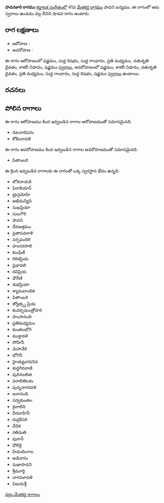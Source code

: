 {{Infobox ragam
	| name          	= పావనకారి
	| synonym	    	= 
	| mela          	= 
	| chakra        	= 
	| janaka        	= 
	| type          	= శాడవ
	| arohanam      	= {{svaraC|S|R1|G1|M2|D2|N3|S'}} 
	| avarohanam    	= {{svaraC|S'|N3|D2|M2|G1|R1|S}}
	| jeeva         	=
	| chhaya        	=
	| nyasa         	=
	| vishesha      	= 
	| equivalent  		= 
}}
{{కర్ణాటక సంగీత రాగాలు}}
'''పావనకారి రాగము''' [[కర్ణాటక సంగీతం]]లో 41వ [[మేళకర్త రాగము]] పావని జన్యము.  ఈ రాగంలో ఆరు స్వరాలు ఉండడం వల్ల దీనిని షాడవ రాగం అంటారు.


==రాగ లక్షణాలు==


* ఆరోహణ : {{svaraC|S|R1|G1|M2|D2|N3|S'}} 
* అవరోహణ : {{svaraC|S'|N3|D2|M2|G1|R1|S}}

ఈ రాగం ఆరోహణంలో షడ్జమం, సుద్ద రిషభం, సుద్ద గాంధారం, ప్రతి మధ్యమం, చతుశృతి దైవతం, కాకలీ నిషాదం, షడ్జమం [[స్వరాలు]], అవరోహణంలో షడ్జమం, కాకలీ నిషాదం, చతుశృతి దైవతం, ప్రతి మధ్యమం, సుద్ద గాంధారం, సుద్ద రిషభం, షడ్జమం [[స్వరాలు]] ఉంటాయి.

==రచనలు==



==పోలిన రాగాలు==
ఈ రాగం ఆరోహణము కింద ఇవ్వబడిన రాగాల ఆరోహణముతో సమానమైనది.
* నటనాదిపరం
* కోకిలరావళి

ఈ రాగం అవరోహణము కింద ఇవ్వబడిన రాగాల అవరోహణముతో సమానమైనది.
* పితాంబరి

ఈ క్రింద ఇవ్వబడిన రాగాలకు ఈ రాగంతో ఒక్క స్వరస్థాన భేదం ఉన్నది.
* లోకనాయకి
* పిరాకియాన్
* భ్రున్గమోహి
* అభిమన్యిని
* సుఖప్రియా
* సుబగౌరి
* పావని
* దేవఆశ్రమం
* ప్రతాపవరాళి
* సర్పపందిరి
* హంసరసాలి
* కుంఫిణీ
* గిరిశప్రియ
* ప్రభావలి
* రవిప్రియ
* ధౌరేణి
* శుభప్రియా
* శ్యామలాంబిక
* పితాంబరి
* జ్యోత్స్న ప్రియ
* కందర్పమంత్రోహరి
* హంసానంది
* ప్రతిమధ్యమం
* కుంతలభోగి
* ముక్తావళి
* సోహినీ
* మెసావేరి
* భోగినీ
* హైయ్యంగవనిన
* శుద్ధగిరవాణి
* పురినలలిత
* వరాలితిలకం
* పున్ననాగరవళి
* జనానంది
* సర్వకుంతల
* శైవాలిని
* వీరవాహినీ
* రుద్రకేసరి
* దేవిక
* రతిమతి
* పురాన్
* ధౌలికై
* హేమలింగాల
* అడివాసు
* సుఖాపావని
* శ్రీమూర్తి
* నాగవళావళి
* విజయశ్రీ



[[వర్గం:మేళకర్త రాగాలు]]